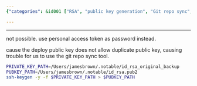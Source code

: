 ```yaml
---
{"categories": &id001 ["RSA", "public key generation", "Git repo sync", "deploying public keys", "duplicate prevention"], "category": "Security", "date": "2022-09-25 03:09:54", "description": "This article explains the process of generating a new public key using an RSA private key. It is important when deploying public keys to avoid duplicates, particularly when utilizing the Git repo sync tool.", "tags": *id001, "title": "generate publickey again with rsa private key"}

---
```


------

not possible. use personal access token as password instead.

cause the deploy public key does not allow duplicate public key, causing trouble for us to use the git repo sync tool.
```bash
PRIVATE_KEY_PATH=/Users/jamesbrown/.notable/id_rsa_original_backup
PUBKEY_PATH=/Users/jamesbrown/.notable/id_rsa.pub2
ssh-keygen -y -f $PRIVATE_KEY_PATH > $PUBKEY_PATH

```

